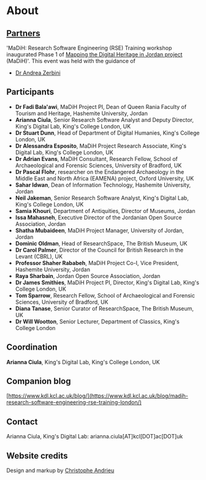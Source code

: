 # About

## [Partners](https://datacite.hypotheses.org/partners)

'MaDiH: Research Software Engineering (RSE) Training workshop inaugurated Phase
1 of
[Mapping the Digital Heritage in Jordan project](https://gtr.ukri.org/projects?ref=AH%2FS011722%2F1)
(MaDiH)'. This event was held with the guidance of

- [Dr Andrea Zerbini](https://eamena.arch.ox.ac.uk/team/dr-andrea-zerbini/)

## Participants

- **Dr Fadi Bala'awi**, MaDiH Project PI, Dean of Queen Rania Faculty of Tourism
  and Heritage, Hashemite University, Jordan
- **Arianna Ciula**, Senior Research Software Analyst and Deputy Director,
  King's Digital Lab, King's College London, UK
- **Dr Stuart Dunn**, Head of Department of Digital Humanies, King's College
  London, UK
- **Dr Alessandra Esposito**, MaDiH Project Research Associate, King's Digital
  Lab, King's College London, UK
- **Dr Adrian Evans**, MaDiH Consultant, Research Fellow, School of
  Archaeological and Forensic Sciences, University of Bradford, UK
- **Dr Pascal Flohr**, researcher on the Endangered Archaeology in the Middle
  East and North Africa (EAMENA) project, Oxford University, UK
- **Sahar Idwan**, Dean of Information Technology, Hashemite University, Jordan
- **Neil Jakeman**, Senior Research Software Analyst, King's Digital Lab, King's
  College London, UK
- **Samia Khouri**, Department of Antiquities, Director of Museums, Jordan
- **Issa Mahasneh**, Executive Director of the Jordanian Open Source
  Association, Jordan
- **Shatha Mubaideen**, MaDiH Project Manager, University of Jordan, Jordan
- **Dominic Oldman**, Head of ResearchSpace, The British Museum, UK
- **Dr Carol Palmer**, Director of the Council for British Research in the
  Levant (CBRL), UK
- **Professor Shaher Rababeh**, MaDiH Project Co-I, Vice President, Hashemite
  University, Jordan
- **Raya Sharbain**, Jordan Open Source Association, Jordan
- **Dr James Smithies**, MaDiH Project PI, Director, King's Digital Lab, King's
  College London, UK
- **Tom Sparrow**, Research Fellow, School of Archaeological and Forensic
  Sciences, University of Bradford, UK
- **Diana Tanase**, Senior Curator of ResearchSpace, The British Museum, UK
- **Dr Will Wootton**, Senior Lecturer, Department of Classics, King's College
  London

## Coordination

**Arianna Ciula**, King's Digital Lab, King's College London, UK

## Companion blog

[https://www.kdl.kcl.ac.uk/blog/](https://www.kdl.kcl.ac.uk/blog/madih-research-software-engineering-rse-training-london/)

## Contact

Arianna Ciula, King's Digital Lab: arianna.ciula[AT]kcl[DOT]ac[DOT]uk

## Website credits

Design and markup by [Christophe Andrieu](http://www.stpo.fr)
